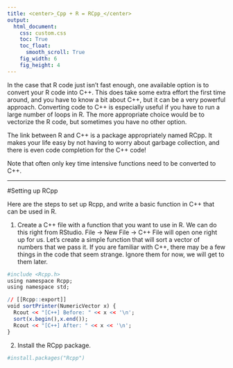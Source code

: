 ```yaml
---
title: <center>_Cpp + R = RCpp_</center>
output: 
  html_document:
    css: custom.css
    toc: True
    toc_float:
      smooth_scroll: True
    fig_width: 6
    fig_height: 4
---
```


In the case that R code just isn't fast enough, one available option is to convert your R code into C++. This does take some extra effort the first time around, and you have to know a bit about C++, but it can be a very powerful approach. Converting code to C++ is especially useful if you have to run a large number of loops in R. The more appropriate choice would be to vectorize the R code, but sometimes you have no other option. 

The link between R and C++ is a package appropriately named RCpp. It makes your life easy by not having to worry about garbage collection, and there is even code completion for the C++ code!

Note that often only key time intensive functions need to be converted to C++.

---

#Setting up RCpp

Here are the steps to set up Rcpp, and write a basic function in C++ that can be used in R.

1) Create a C++ file with a function that you want to use in R. We can do this right from RStudio. File -> New File -> C++ File will open one right up for us. Let's create a simple function that will sort a vector of numbers that we pass it. If you are familiar with C++, there may be a few things in the code that seem strange. Ignore them for now, we will get to them later.

```r
#include <Rcpp.h>
using namespace Rcpp;
using namespace std;

// [[Rcpp::export]]
void sortPrinter(NumericVector x) {
  Rcout << "[C++] Before: " << x << '\n'; 
  sort(x.begin(),x.end());
  Rcout << "[C++] After: " << x << '\n';  
}
```



2) Install the RCpp package.

```r
#install.packages("Rcpp")
```
